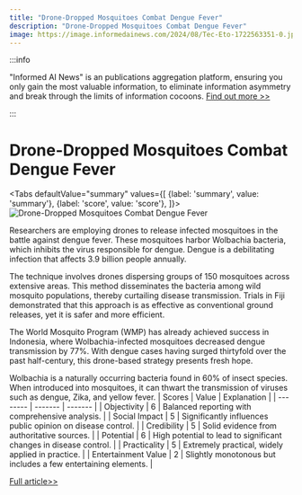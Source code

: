 ```yaml
---
title: "Drone-Dropped Mosquitoes Combat Dengue Fever"
description: "Drone-Dropped Mosquitoes Combat Dengue Fever"
image: https://image.informedainews.com/2024/08/Tec-Eto-1722563351-0.jpg
---
```



:::info

"Informed AI News" is an publications aggregation platform, ensuring you only gain the most valuable information, to eliminate information asymmetry and break through the limits of information cocoons.  [Find out more >>](/)

:::

# Drone-Dropped Mosquitoes Combat Dengue Fever


<Tabs
	defaultValue="summary"
	values={[
	{label: 'summary', value: 'summary'},
	{label: 'score', value: 'score'},
]}>
<TabItem value="summary">
<img
  src="https://image.informedainews.com/2024/08/Tec-Eto-1722563351-0.jpg"
  alt="Drone-Dropped Mosquitoes Combat Dengue Fever"
/>



Researchers are employing drones to release infected mosquitoes in the battle against dengue fever. These mosquitoes harbor Wolbachia bacteria, which inhibits the virus responsible for dengue. Dengue is a debilitating infection that affects 3.9 billion people annually.

The technique involves drones dispersing groups of 150 mosquitoes across extensive areas. This method disseminates the bacteria among wild mosquito populations, thereby curtailing disease transmission. Trials in Fiji demonstrated that this approach is as effective as conventional ground releases, yet it is safer and more efficient.

The World Mosquito Program (WMP) has already achieved success in Indonesia, where Wolbachia-infected mosquitoes decreased dengue transmission by 77%. With dengue cases having surged thirtyfold over the past half-century, this drone-based strategy presents fresh hope.

Wolbachia is a naturally occurring bacteria found in 60% of insect species. When introduced into mosquitoes, it can thwart the transmission of viruses such as dengue, Zika, and yellow fever.
</TabItem>
<TabItem value="score">
	| Scores     | Value   | Explanation |
	| -------- | ------- | ------- |
	| Objectivity  | 6    | Balanced reporting with comprehensive analysis.    |
	| Social Impact | 5     | Significantly influences public opinion on disease control.    |
	| Credibility    | 5    | Solid evidence from authoritative sources.    |
	| Potential    | 6    | High potential to lead to significant changes in disease control.    |
	| Practicality    | 5    | Extremely practical, widely applied in practice.    |
	| Entertainment Value    | 2    | Slightly monotonous but includes a few entertaining elements.    |
</TabItem>
</Tabs>

[Full article>>](https://www.cnbeta.com.tw/articles/science/1440650.htm)
